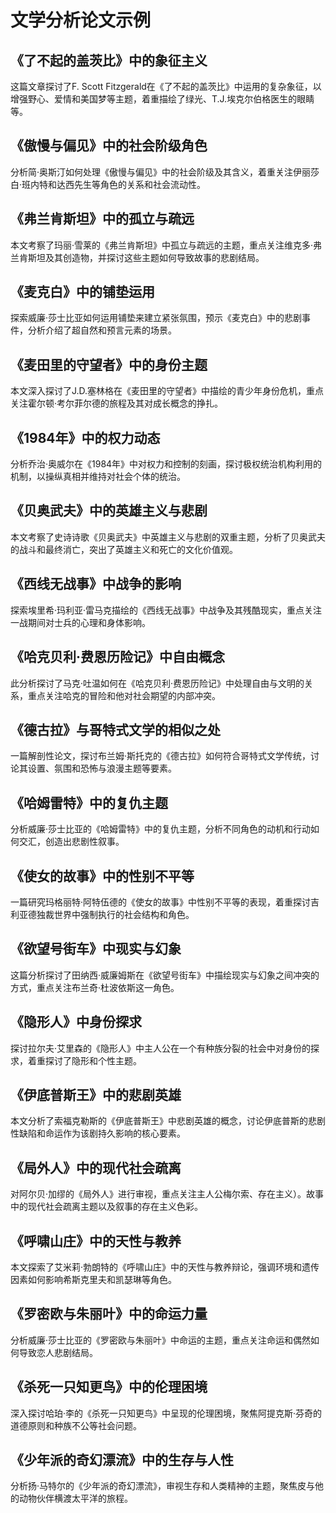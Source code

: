 # 文学分析论文示例


<div style={{ width: "100%", padding: 20, height: "70vh" }}>
  <Chat
    welcome={"嗨，您想讨论或获取哪种示例？"}
    teacherName={"Alex"}
    systemPrompt={"请帮助这位用户找到他（她）想要的论文示例！"}
  />
</div>

## 《了不起的盖茨比》中的象征主义

这篇文章探讨了F. Scott Fitzgerald在《了不起的盖茨比》中运用的复杂象征，以增强野心、爱情和美国梦等主题，着重描绘了绿光、T.J.埃克尔伯格医生的眼睛等。

## 《傲慢与偏见》中的社会阶级角色

分析简·奥斯汀如何处理《傲慢与偏见》中的社会阶级及其含义，着重关注伊丽莎白·班内特和达西先生等角色的关系和社会流动性。

## 《弗兰肯斯坦》中的孤立与疏远

本文考察了玛丽·雪莱的《弗兰肯斯坦》中孤立与疏远的主题，重点关注维克多·弗兰肯斯坦及其创造物，并探讨这些主题如何导致故事的悲剧结局。

## 《麦克白》中的铺垫运用

探索威廉·莎士比亚如何运用铺垫来建立紧张氛围，预示《麦克白》中的悲剧事件，分析介绍了超自然和预言元素的场景。

## 《麦田里的守望者》中的身份主题

本文深入探讨了J.D.塞林格在《麦田里的守望者》中描绘的青少年身份危机，重点关注霍尔顿·考尔菲尔德的旅程及其对成长概念的挣扎。

## 《1984年》中的权力动态

分析乔治·奥威尔在《1984年》中对权力和控制的刻画，探讨极权统治机构利用的机制，以操纵真相并维持对社会个体的统治。

## 《贝奥武夫》中的英雄主义与悲剧

本文考察了史诗诗歌《贝奥武夫》中英雄主义与悲剧的双重主题，分析了贝奥武夫的战斗和最终消亡，突出了英雄主义和死亡的文化价值观。

## 《西线无战事》中战争的影响

探索埃里希·玛利亚·雷马克描绘的《西线无战事》中战争及其残酷现实，重点关注一战期间对士兵的心理和身体影响。

## 《哈克贝利·费恩历险记》中自由概念

此分析探讨了马克·吐温如何在《哈克贝利·费恩历险记》中处理自由与文明的关系，重点关注哈克的冒险和他对社会期望的内部冲突。

## 《德古拉》与哥特式文学的相似之处

一篇解剖性论文，探讨布兰姆·斯托克的《德古拉》如何符合哥特式文学传统，讨论其设置、氛围和恐怖与浪漫主题等要素。

## 《哈姆雷特》中的复仇主题

分析威廉·莎士比亚的《哈姆雷特》中的复仇主题，分析不同角色的动机和行动如何交汇，创造出悲剧性叙事。

## 《使女的故事》中的性别不平等

一篇研究玛格丽特·阿特伍德的《使女的故事》中性别不平等的表现，着重探讨吉利亚德独裁世界中强制执行的社会结构和角色。

## 《欲望号街车》中现实与幻象

这篇分析探讨了田纳西·威廉姆斯在《欲望号街车》中描绘现实与幻象之间冲突的方式，重点关注布兰奇·杜波依斯这一角色。

## 《隐形人》中身份探求

探讨拉尔夫·艾里森的《隐形人》中主人公在一个有种族分裂的社会中对身份的探求，着重探讨了隐形和个性主题。

## 《伊底普斯王》中的悲剧英雄

本文分析了索福克勒斯的《伊底普斯王》中悲剧英雄的概念，讨论伊底普斯的悲剧性缺陷和命运作为该剧持久影响的核心要素。

## 《局外人》中的现代社会疏离

对阿尔贝·加缪的《局外人》进行审视，重点关注主人公梅尔索、存在主义）。故事中的现代社会疏离主题以及叙事的存在主义色彩。

## 《呼啸山庄》中的天性与教养

本文探索了艾米莉·勃朗特的《呼啸山庄》中的天性与教养辩论，强调环境和遗传因素如何影响希斯克里夫和凯瑟琳等角色。

## 《罗密欧与朱丽叶》中的命运力量

分析威廉·莎士比亚的《罗密欧与朱丽叶》中命运的主题，重点关注命运和偶然如何导致恋人悲剧结局。

## 《杀死一只知更鸟》中的伦理困境

深入探讨哈珀·李的《杀死一只知更鸟》中呈现的伦理困境，聚焦阿提克斯·芬奇的道德原则和种族不公等社会问题。

## 《少年派的奇幻漂流》中的生存与人性

分析扬·马特尔的《少年派的奇幻漂流》，审视生存和人类精神的主题，聚焦皮与他的动物伙伴横渡太平洋的旅程。

